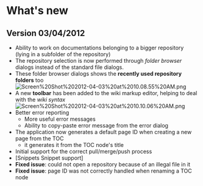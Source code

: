 = What's new =

== Version 03/04/2012 ==

* Ability to work on documentations belonging to a bigger repository (lying in a subfolder of the repository)
* The repository selection is now performed through ''folder browser'' dialogs instead of the standard file dialogs.
* These folder browser dialogs shows the '''recently used repository folders''' too[[Image:Screen%20Shot%202012-04-03%20at%2010.08.55%20AM.png]]
* A new '''toolbar''' has been added to the wiki markup editor, helping to deal with the ''wiki syntax''[[Image:Screen%20Shot%202012-04-03%20at%2010.10.06%20AM.png]]
* Better error reporting
** More useful error messages
** Ability to copy-paste error message from the error dialog
* The application now generates a default page ID when creating a new page from the TOC
** it generates it from the TOC node's title
* Initial support for the correct pull/merge/push process
* [Snippets Snippet support]
* '''Fixed issue''': could not open a repository because of an illegal file in it
* '''Fixed issue''': page ID was not correctly handled when renaming a TOC node
